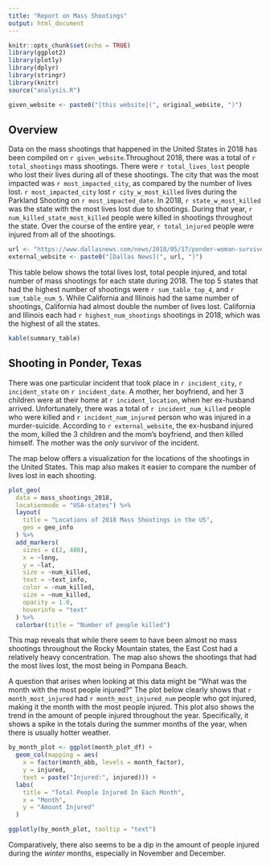 ```yaml
---
title: "Report on Mass Shootings"
output: html_document
---
```


```r
knitr::opts_chunk$set(echo = TRUE)
library(ggplot2)
library(plotly)
library(dplyr)
library(stringr)
library(knitr)
source("analysis.R")
```

```r
given_website <- paste0("[this website](", original_website, ")")
```
## Overview
  Data on the mass shootings that happened in the United States in 2018 has
been compiled on `r given_website`.Throughout 2018, there 
was a total of `r total_shootings` mass shootings. There were `r total_lives_lost`
people who lost their lives during all of these shootings. The city that was the 
most impacted was `r most_impacted_city`, as compared by the number of lives lost. 
`r most_impacted_city` lost `r city_w_most_killed` lives during the Parkland Shooting on `r most_impacted_date`. In 2018, `r state_w_most_killed` was the state with the most lives lost due to shootings. During that year, `r num_killed_state_most_killed` people were killed in shootings throughout the state. Over the course of the entire year, `r total_injured` people were injured from all of the shootings.

```r
url <- "https://www.dallasnews.com/news/2018/05/17/ponder-woman-survives-shooting-in-which-police-say-her-ex-husband-killed-her-boyfriend-and-3-kids/"
external_website <- paste0("[Dallas News](", url, ")")
```
  This table below shows the total lives lost, total people injured, and total number of mass shootings for each state during 2018. The top 5 states that had the highest number of shootings were  `r sum_table_top_4`, and `r sum_table_num_5`. While California and Illinois had the same number of shootings, California had almost double the number of lives lost. California and Illinois each had `r highest_num_shootings` shootings in 2018, which was the highest of all the states.
```r

kable(summary_table)
```
  
## Shooting in Ponder, Texas
  There was one particular incident that took place in `r incident_city`, `r incident_state` on `r incident_date`. A mother, her boyfriend, and her 3 children were at their home at `r incident_location`, when her ex-husband arrived. Unfortunately, there was a total of `r incident_num_killed` people who were killed and `r incident_num_injured` person who was injured in a murder-suicide. According to `r external_website`, the ex-husband injured the mom, killed the 3 children and the mom's boyfriend, and then killed himself. The mother was the _only_ survivor of the incident.
    
  The map below offers a visualization for the locations of the shootings in the United States. This map also makes it easier to compare the number of lives lost in each shooting.
```r
plot_geo(
  data = mass_shootings_2018,
  locationmode = "USA-states") %>%
  layout(
    title = "Locations of 2018 Mass Shootings in the US",
    geo = geo_info
  ) %>%
  add_markers(
    sizes = c(2, 400),
    x = ~long,
    y = ~lat,
    size = ~num_killed,
    text = ~text_info,
    color = ~num_killed,
    size = ~num_killed,
    opacity = 1.0,
    hoverinfo = "text"
  ) %>%
  colorbar(title = "Number of people killed")
```

This map reveals that while there seem to have been almost no mass shootings throughout the Rocky Mountain states, the East Cost had a relatively heavy concentration. The map also shows the shootings that had the most lives lost, the most being in Pompana Beach.

A question that arises when looking at this data might be "What was the month with the most people injured?" The plot below clearly shows that `r month_most_injured` had `r month_most_injured_num` people who got injured, making it the month with the most people injured. This plot also shows the trend in the amount of people injured throughout the year. Specifically, it shows a spike in the totals during the summer months of the year, when there is usually hotter weather.

```r
by_month_plot <- ggplot(month_plot_df) +
  geom_col(mapping = aes(
    x = factor(month_abb, levels = month_factor),
    y = injured,
    text = paste("Injured:", injured))) +
  labs(
    title = "Total People Injured In Each Month",
    x = "Month",
    y = "Amount Injured"
  )

ggplotly(by_month_plot, tooltip = "text")
```

Comparatively, there also seems to be a dip in the amount of people injured during the _winter_ months, especially in November and December. 
